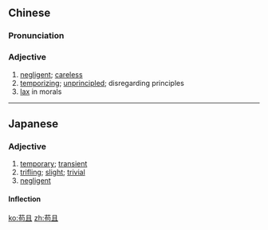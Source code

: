 ==Chinese==
{{zh-forms}}

===Pronunciation===
{{zh-pron
|m=gǒuqiě
|c=gau2 ce2
|cat=a
}}

===Adjective===
{{zh-adj}}

# [[negligent]]; [[careless]]
# [[temporizing]]; [[unprincipled]]; disregarding principles
# [[lax]] in morals

----

==Japanese==
{{ja-kanjitab|苟|且}}

===Adjective===
{{ja-adj|かりそめ|decl=な}}

# [[temporary]]; [[transient]]
# [[trifling]]; [[slight]]; [[trivial]]
# [[negligent]]

====Inflection====
{{ja-na|かりそめ}}

[[ko:苟且]]
[[zh:苟且]]